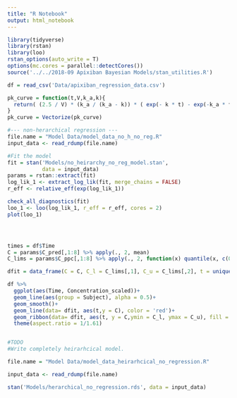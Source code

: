 ```yaml
---
title: "R Notebook"
output: html_notebook
---
```



```r
library(tidyverse)
library(rstan)
library(loo)
rstan_options(auto_write = T)
options(mc.cores = parallel::detectCores())
source('../../2018-09 Apixiban Bayesian Models/stan_utilities.R')

```




```r
df = read_csv('Data/apixiban_regression_data.csv')

pk_curve = function(t,V,k_a,k){
  return( (2.5 / V) * (k_a / (k_a - k)) * ( exp(- k * t) - exp(-k_a * t) ))
}
pk_curve = Vectorize(pk_curve)
```
```r
#--- non-herarchical regression ---
file.name = "Model Data/model_data_no_h_no_reg.R"
input_data <- read_rdump(file.name)

#Fit the model
fit = stan('Models/no_heirarchy_no_reg_model.stan',
           data = input_data)
params = rstan::extract(fit)
log_lik_1 <- extract_log_lik(fit, merge_chains = FALSE)
r_eff <- relative_eff(exp(log_lik_1)) 

check_all_diagnostics(fit)
loo_1 <- loo(log_lik_1, r_eff = r_eff, cores = 2)
plot(loo_1)




times = df$Time  
C = params$C_pred[,1:8] %>% apply(., 2, mean)
C_lims = params$C_ppc[,1:8] %>% apply(., 2, function(x) quantile(x, c(0.25, 0.975))) %>% t()

dfit = data_frame(C = C, C_l = C_lims[,1], C_u = C_lims[,2], t = unique(times) )

df %>% 
  ggplot(aes(Time, Concentration_scaled))+
  geom_line(aes(group = Subject), alpha = 0.5)+
  geom_smooth()+
  geom_line(data= dfit, aes(t,y = C), color = 'red')+
  geom_ribbon(data= dfit, aes(t, y = C,ymin = C_l, ymax = C_u), fill = 'red', alpha = 0.25)+
  theme(aspect.ratio = 1/1.61)


#TODO
#Write completely heirarhcical model.
```

```r



file.name = "Model Data/model_data_heirarhcical_no_regression.R"

input_data <- read_rdump(file.name)

stan('Models/herarchical_no_regression.rds', data = input_data)

```

